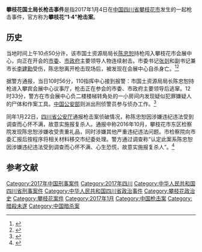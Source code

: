 {{UTC+8}}
'''攀枝花国土局长枪击事件'''是指2017年1月4日在[[中华人民共和国|中国]][[四川省|四川省]][[攀枝花市|攀枝花市]]发生的一起枪击事件，官方称为'''攀枝花“1·4”枪击案'''。

==历史==
当地时间上午10点50分许，该市国土资源局局长[[陈忠恕|陈忠恕]]持枪闯入攀枝花市会展中心，向正在开会的[[市委|市委]]、[[市政府|市政府]]主要领导人物连续射击。市委书记[[张剡|张剡]]和副书记兼市长[[李建勤|李建勤]]受伤，陈忠恕离开枪击现场后，被发现在会展中心自杀身亡。<ref name="nytimes">{{cite news|title=攀枝花国土资源局局长枪击市长市委书记|url=http://cn.nytimes.com/china/20170104/panzhihua-shooting/|accessdate=2017-01-04|publisher=纽约时报中文网|date=2017-01-04|archive-date=2017-01-05|archive-url=https://web.archive.org/web/20170105173951/http://cn.nytimes.com/china/20170104/panzhihua-shooting/|dead-url=no}}</ref><ref name="bbc">{{cite news|title=四川攀枝花国土局长枪击该市市委书记和市长|url=http://www.bbc.com/zhongwen/simp/chinese-news-38504489|accessdate=2017-01-04|publisher=BBC中文网|date=2017-01-04|archive-date=2017-01-05|archive-url=https://web.archive.org/web/20170105180347/http://www.bbc.com/zhongwen/simp/chinese-news-38504489|dead-url=no}}</ref>

据警方通报，当日10时56分，110指挥中心接到报警：市国土资源局局长陈忠恕持枪进入攀宾会展中心议事厅，枪击正在参会的市委、市政府主要领导后逃窜。12时33分，警方在市会展中心负二楼楼梯转角处的一小房间内发现疑似犯罪嫌疑人的尸体和作案工具。[[中华人民共和国公安部|中国公安部]]则派出刑侦警员参与侦办工作。<ref>{{cite news|title=官员枪击案新进展 传凶手长期被“穿小鞋”|url=http://china.dwnews.com/news/2017-01-04/59792209.html|accessdate=2017-01-04|publisher=多维新闻|archive-date=2017-01-06|archive-url=https://web.archive.org/web/20170106010614/http://china.dwnews.com/news/2017-01-04/59792209.html|dead-url=no}}</ref>

同年1月22日，[[四川省公安厅|四川省公安厅]]通报枪击案侦破情况，称陈忠恕因涉嫌违纪违法受到调查而心怀不满，故意实施报复杀人。通报中称2016年10月，攀枝花市东区检察院发现陈忠恕涉嫌收受贵重礼品，同时涉嫌其他严重违纪违法问题。市检察院向市委汇报后按程序将相关材料移交市纪委处理。警方通过调查称“认定此案系陈忠恕因涉嫌违纪违法受到调查而心怀不满、心生恐慌，故意实施报复杀人”。<ref>{{cite news|title=四川攀枝花“1·4”枪击案已查明作案动机 犯罪嫌疑人因被调查实施报复杀人|url=http://news.xinhuanet.com/legal/2017-01/22/c_1120364640.htm|accessdate=2017-01-23|agency=新华社|publisher=新华网|date=2017-01-22|archive-date=2017-02-02|archive-url=https://web.archive.org/web/20170202014452/http://news.xinhuanet.com/legal/2017-01/22/c_1120364640.htm|dead-url=no}}</ref>

==参考文献==
{{reflist}}

[[Category:2017年中国刑事案件|Category:2017年中国刑事案件]]
[[Category:2017年四川|Category:2017年四川]]
[[Category:中华人民共和国四川省刑事案件|Category:中华人民共和国四川省刑事案件]]
[[Category:中华人民共和国四川省政治事件|Category:中华人民共和国四川省政治事件]]
[[Category:攀枝花政治史|Category:攀枝花政治史]]
[[Category:攀枝花案件|Category:攀枝花案件]]
[[Category:2017年1月|Category:2017年1月]]
[[Category:中国枪击案|Category:中国枪击案]]
[[Category:暗殺未遂|Category:暗殺未遂]]
[[Category:中国暗杀案|Category:中国暗杀案]]